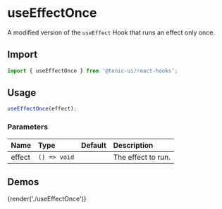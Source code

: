 # useEffectOnce

A modified version of the `useEffect` Hook that runs an effect only once.

## Import

```js
import { useEffectOnce } from '@tonic-ui/react-hooks';
```

## Usage

```js
useEffectOnce(effect);
```

### Parameters

| Name | Type | Default | Description |
| :--- | :--- | :------ | :---------- |
| effect | `() => void` | | The effect to run. |

## Demos

{render('./useEffectOnce')}
